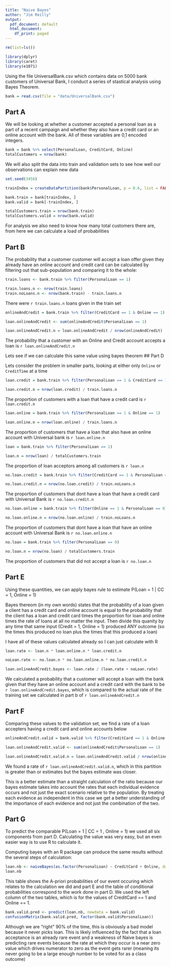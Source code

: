 ```yaml
---
title: "Naive Bayes"
author: "Jim Reilly"
output:
  pdf_document: default
  html_document:
    df_print: paged
---
```


```r
rm(list=ls())
```

```r
library(dplyr)
library(caret)
library(e1071)
```

Using the file UniversalBank.csv which contains data on 5000 bank customers of Universal Bank, I conduct a series of stastical analysis using Bayes Theorem.

```r
bank = read.csv(file = "data/UniversalBank.csv")
```

## Part A

We will be looking at whether a customer accepted a personal loan as a part of a recent campaign and whether they also have a credit card or an online account with the bank. All of these variables are 0,1 encoded integers.

```r
bank = bank %>% select(PersonalLoan, CreditCard, Online)
totalCustomers = nrow(bank)
```

We will also split the data into train and validation sets to see how well our observations can explain new data

```r
set.seed(3456)

trainIndex = createDataPartition(bank$PersonalLoan, p = 0.6, list = FALSE)

bank.train = bank[trainIndex, ]
bank.valid = bank[-trainIndex, ]

totalCustomers.train = nrow(bank.train)
totalCustomers.valid = nrow(bank.valid)
```

For analysis we also need to know how many total customers there are, from here we can calculate a load of probabilities

## Part B

The probability that a customer customer will accept a loan offer given they already have an online account and credit card can be calculated by filtering out that sub-population and comparing it to the whole:

```r
train.loans <- bank.train %>% filter(PersonalLoan == 1)

train.loans.n <- nrow(train.loans)
train.noLoans.n <- nrow(bank.train) - train.loans.n
```

There were `r train.loans.n` loans given in the train set

```r
onlineAndCredit = bank.train %>% filter(CreditCard == 1 & Online == 1)

loan.onlineAndCredit <- sum(onlineAndCredit$PersonalLoan == 1)

loan.onlineAndCredit.n = loan.onlineAndCredit / nrow(onlineAndCredit) 
```

The probability that a customer with an Online and Credit account accepts a loan is `r loan.onlineAndCredit.n`

Lets see if we can calculate this same value using bayes theorem
## Part D

Lets consider the problem in smaller parts, looking at either only `Online` or `CreditTime` at a time

```r
loan.credit = bank.train %>% filter(PersonalLoan == 1 & CreditCard == 1)

loan.credit.n = nrow(loan.credit) / train.loans.n
```

The proportion of customers with a loan that have a credit card is `r loan.credit.n`

```r
loan.online = bank.train %>% filter(PersonalLoan == 1 & Online == 1)

loan.online.n = nrow(loan.online) / train.loans.n
```

The proportion of customers that have a loan that also have an online account with Universal bank is `r loan.online.n`

```r
loan = bank.train %>% filter(PersonalLoan == 1)

loan.n = nrow(loan) / totalCustomers.train
```

The proportion of loan acceptors among all customers is `r loan.n`

```r
no.loan.credit = bank.train %>% filter(CreditCard == 1 & PersonalLoan == 0)

no.loan.credit.n = nrow(no.loan.credit) / train.noLoans.n
```

The proportion of customers that dont have a loan that have a credit card with Universal Bank is `r no.loan.credit.n`

```r
no.loan.online = bank.train %>% filter(Online == 1 & PersonalLoan == 0)

no.loan.online.n = nrow(no.loan.online) / train.noLoans.n
```

The proportion of customers that dont have a loan that have an online account with Universal Bank is `r no.loan.online.n`

```r
no.loan = bank.train %>% filter(PersonalLoan == 0)

no.loan.n = nrow(no.loan) / totalCustomers.train
```

The proportion of customers that did not accept a loan is `r no.loan.n`

## Part E

Using these quantities, we can apply bayes rule to estimate P(Loan = 1 | CC = 1, Online = 1)

Bayes thereom (in my own words) states that the probability of a loan given a client has a credit card and online account is equal to the probability that the client has a loan and credit card times the proportion for loan and online times the rate of loans at all no matter the input. Then divide this quanity by any time that same input (Credit = 1, Online = 1) produced ANY outcome (so the times this produced no loan plus the times that this produced a loan)

I have all of these values calculated already so I can just calculate with R

```r

loan.rate <- loan.n * loan.online.n * loan.credit.n

noLoan.rate <- no.loan.n * no.loan.online.n * no.loan.credit.n

loan.onlineAndCredit.bayes <- loan.rate / (loan.rate + noLoan.rate)
```

We calculated a probability that a customer will accept a loan with the bank given that they have an online account and a credit card with the bank to be `r loan.onlineAndCredit.bayes`, which is compared to the actual rate of the training set we calculated in part b of `r loan.onlineAndCredit.n`

## Part F

Comparing these values to the validation set, we find a rate of a loan accepters having a credit card and online accounts below

```r
onlineAndCredit.valid = bank.valid %>% filter(CreditCard == 1 & Online == 1)

loan.onlineAndCredit.valid <- sum(onlineAndCredit$PersonalLoan == 1)

loan.onlineAndCredit.valid.n = loan.onlineAndCredit.valid / nrow(onlineAndCredit.valid) 
```

We found a rate of `r loan.onlineAndCredit.valid.n`, which in this partition is greater than or estimates but the bayes estimate was closer. 

This is a better estimate than a straight calculation of the ratio because our bayes estimate takes into account the rates that each individual evidence occurs and not just the exact scenario relative to the population. By treating each evidence as independent in this case we get a better understanding of the importance of each evidence and not just the combination of the two.

## Part G

To predict the comparable P(Loan = 1 | CC = 1 , Online = 1) we used all six components from part D. Calculating the value was very easy, but an even easier way is to use R to calculate it.

Computing bayes with an R package can produce the same results without the several steps of calculation:

```r
loan.nb <- naiveBayes(as.factor(PersonalLoan) ~ CreditCard + Online, data = bank.train)
loan.nb
```
This table shows the A-priori probabilities of our event occuring which relates to the calculation we did and part E and the table of conditional probabilities correspond to the work done in part D. We used the left column of the two tables, which is for the values of CreditCard == 1 and Online == 1.

```r
bank.valid.pred <- predict(loan.nb, newdata = bank.valid)
confusionMatrix(bank.valid.pred, factor(bank.valid$PersonalLoan))
```

Although we are "right" 90% of the time, this is obviously a bad model because it never picks loan. This is likely influenced by the fact that a loan acceptance is an already rare event and a weakness of Naive bayes is predicting rare events because the rate at which they occur is a near zero value which drives numerator to zero as the event gets rarer (meaning its never going to be a large enough number to be voted for as a class outcome)
